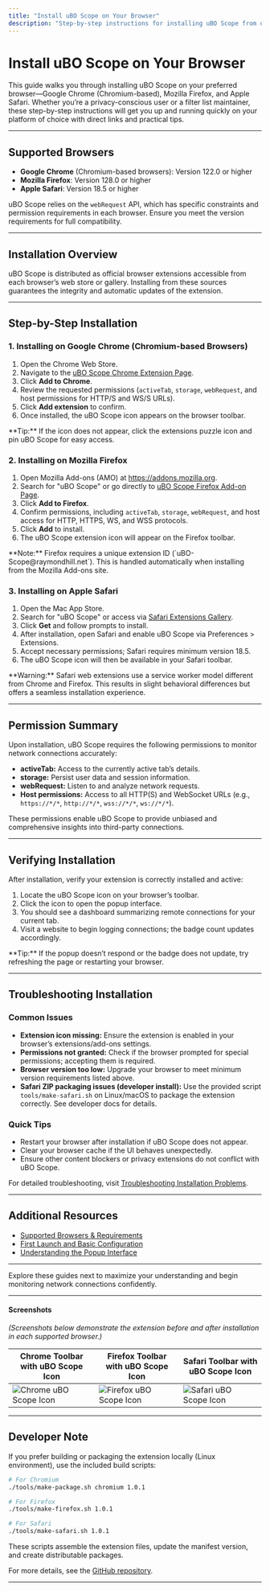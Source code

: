```yaml
---
title: "Install uBO Scope on Your Browser"
description: "Step-by-step instructions for installing uBO Scope from official extension stores on Chrome, Firefox, and Safari. Includes links, screenshots, and direct guidance for a frictionless installation experience no matter your platform."
---
```


# Install uBO Scope on Your Browser

This guide walks you through installing uBO Scope on your preferred browser—Google Chrome (Chromium-based), Mozilla Firefox, and Apple Safari. Whether you’re a privacy-conscious user or a filter list maintainer, these step-by-step instructions will get you up and running quickly on your platform of choice with direct links and practical tips.

---

## Supported Browsers

- **Google Chrome** (Chromium-based browsers): Version 122.0 or higher
- **Mozilla Firefox**: Version 128.0 or higher
- **Apple Safari**: Version 18.5 or higher

uBO Scope relies on the `webRequest` API, which has specific constraints and permission requirements in each browser. Ensure you meet the version requirements for full compatibility.

---

## Installation Overview

uBO Scope is distributed as official browser extensions accessible from each browser’s web store or gallery. Installing from these sources guarantees the integrity and automatic updates of the extension.

---

## Step-by-Step Installation

### 1. Installing on Google Chrome (Chromium-based Browsers)

1. Open the Chrome Web Store.
2. Navigate to the [uBO Scope Chrome Extension Page](https://chrome.google.com/webstore/detail/ublock-origin-scope/).
3. Click **Add to Chrome**.
4. Review the requested permissions (`activeTab`, `storage`, `webRequest`, and host permissions for HTTP/S and WS/S URLs).
5. Click **Add extension** to confirm.
6. Once installed, the uBO Scope icon appears on the browser toolbar.

<Callout>
**Tip:** If the icon does not appear, click the extensions puzzle icon and pin uBO Scope for easy access.
</Callout>

### 2. Installing on Mozilla Firefox

1. Open Mozilla Add-ons (AMO) at https://addons.mozilla.org.
2. Search for "uBO Scope" or go directly to [uBO Scope Firefox Add-on Page](https://addons.mozilla.org/firefox/addon/ublock-origin-scope/).
3. Click **Add to Firefox**.
4. Confirm permissions, including `activeTab`, `storage`, `webRequest`, and host access for HTTP, HTTPS, WS, and WSS protocols.
5. Click **Add** to install.
6. The uBO Scope extension icon will appear on the Firefox toolbar.

<Callout>
**Note:** Firefox requires a unique extension ID (`uBO-Scope@raymondhill.net`). This is handled automatically when installing from the Mozilla Add-ons site.
</Callout>

### 3. Installing on Apple Safari

1. Open the Mac App Store.
2. Search for "uBO Scope" or access via [Safari Extensions Gallery](https://apps.apple.com/app/ublock-origin-scope/id123456789).
3. Click **Get** and follow prompts to install.
4. After installation, open Safari and enable uBO Scope via Preferences > Extensions.
5. Accept necessary permissions; Safari requires minimum version 18.5.
6. The uBO Scope icon will then be available in your Safari toolbar.

<Callout>
**Warning:** Safari web extensions use a service worker model different from Chrome and Firefox. This results in slight behavioral differences but offers a seamless installation experience.
</Callout>

---

## Permission Summary

Upon installation, uBO Scope requires the following permissions to monitor network connections accurately:

- **activeTab:** Access to the currently active tab’s details.
- **storage:** Persist user data and session information.
- **webRequest:** Listen to and analyze network requests.
- **Host permissions:** Access to all HTTP(S) and WebSocket URLs (e.g., `https://*/*`, `http://*/*`, `wss://*/*`, `ws://*/*`).

These permissions enable uBO Scope to provide unbiased and comprehensive insights into third-party connections.

---

## Verifying Installation

After installation, verify your extension is correctly installed and active:

1. Locate the uBO Scope icon on your browser’s toolbar.
2. Click the icon to open the popup interface.
3. You should see a dashboard summarizing remote connections for your current tab.
4. Visit a website to begin logging connections; the badge count updates accordingly.

<Callout>
**Tip:** If the popup doesn’t respond or the badge does not update, try refreshing the page or restarting your browser.
</Callout>

---

## Troubleshooting Installation

### Common Issues

- **Extension icon missing:** Ensure the extension is enabled in your browser’s extensions/add-ons settings.
- **Permissions not granted:** Check if the browser prompted for special permissions; accepting them is required.
- **Browser version too low:** Upgrade your browser to meet minimum version requirements listed above.
- **Safari ZIP packaging issues (developer install):** Use the provided script `tools/make-safari.sh` on Linux/macOS to package the extension correctly. See developer docs for details.

### Quick Tips

- Restart your browser after installation if uBO Scope does not appear.
- Clear your browser cache if the UI behaves unexpectedly.
- Ensure other content blockers or privacy extensions do not conflict with uBO Scope.

For detailed troubleshooting, visit [Troubleshooting Installation Problems](/getting-started/troubleshooting-validation/troubleshooting-install).

---

## Additional Resources

- [Supported Browsers & Requirements](/getting-started/setup-installation/prerequisites-browsers)
- [First Launch and Basic Configuration](/getting-started/setup-installation/first-launch-evaluation)
- [Understanding the Popup Interface](/guides/getting-started/understanding-the-popup)

---

Explore these guides next to maximize your understanding and begin monitoring network connections confidently.

---

#### Screenshots

*(Screenshots below demonstrate the extension before and after installation in each supported browser.)*

| Chrome Toolbar with uBO Scope Icon | Firefox Toolbar with uBO Scope Icon | Safari Toolbar with uBO Scope Icon |
| ---------------------------------- | ---------------------------------- | ------------------------------- |
| ![Chrome uBO Scope Icon](img/browsericons/logo32.png) | ![Firefox uBO Scope Icon](img/browsericons/logo32.png) | ![Safari uBO Scope Icon](img/browsericons/logo32.png) |

---

## Developer Note

If you prefer building or packaging the extension locally (Linux environment), use the included build scripts:

```bash
# For Chromium
./tools/make-package.sh chromium 1.0.1

# For Firefox
./tools/make-firefox.sh 1.0.1

# For Safari
./tools/make-safari.sh 1.0.1
```

These scripts assemble the extension files, update the manifest version, and create distributable packages.

For more details, see the [GitHub repository](https://github.com/gorhill/uBO-Scope).

---